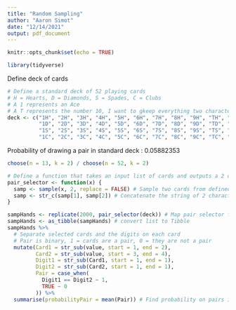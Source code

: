 ```yaml
---
title: "Random Sampling"
author: "Aaron Simot"
date: "12/14/2021"
output: pdf_document
---
```


```r
knitr::opts_chunk$set(echo = TRUE)
```


```r
library(tidyverse)

```

Define deck of cards
```r
# Define a standard deck of 52 playing cards
# H = Hearts, D = Diamonds, S = Spades, C = Clubs
# A 1 represents an Ace
# A T represents the number 10, I want to gkeep everything two characters long
deck <- c("1H", "2H", "3H", "4H", "5H", "6H", "7H", "8H", "9H", "TH", "JH", "QH", "KH",
          "1D", "2D", "3D", "4D", "5D", "6D", "7D", "8D", "9D", "TD", "JD", "QD", "KD",
          "1S", "2S", "3S", "4S", "5S", "6S", "7S", "8S", "9S", "TS", "JS", "QS", "KS",
          "1C", "2C", "3C", "4C", "5C", "6C", "7C", "8C", "9C", "TC", "JC", "QC", "KC")

```


Probability of drawing a pair in standard deck : 0.05882353
```r
choose(n = 13, k = 2) / choose(n = 52, k = 2)

```


```r
# Define a function that takes an input list of cards and outputs a 2 card sample
pair_selector <- function(x) {
  samp <- sample(x, 2, replace = FALSE) # Sample two cards from defined deck of 52 cards
  samp <- str_c(samp[1], samp[2]) # Concatenate the string of 2 character cards
}

sampHands <- replicate(2000, pair_selector(deck)) # Map pair selector function 1000 times
sampHands <- as_tibble(sampHands) # convert list to Tibble
sampHands %>%
  # Separate selected cards and the digits on each card
  # Pair is binary, 1 = cards are a pair, 0 = they are not a pair
  mutate(Card1 = str_sub(value, start = 1, end = 2),
         Card2 = str_sub(value, start = 3, end = 4),
         Digit1 = str_sub(Card1, start = 1, end = 1),
         Digit2 = str_sub(Card2, start = 1, end = 1),
         Pair = case_when(
           Digit1 == Digit2 ~ 1,
           TRUE ~ 0
         )) %>%
  summarise(probabilityPair = mean(Pair)) # Find probability on pairs in 1000 random draws

```







